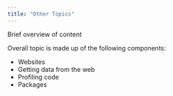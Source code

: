 ```yaml
---
title: "Other Topics"
---
```


Brief overview of content

Overall topic is made up of the following components:

* Websites
* Getting data from the web
* Profiling code
* Packages

